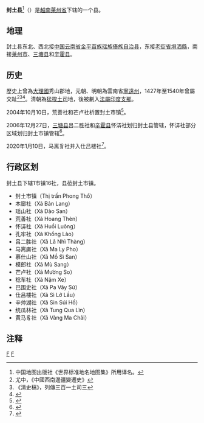 {{Infobox Settlement
|name                   = 封土县
|settlement_type        = 县
|official_name          = 
|other_name             = 
|native_name            = {{lang|vi|Huyện Phong Thổ}}
|nickname               = 
|motto                  = 
|image_skyline          = Lả Nhì Thàng, Phong Thổ, Lai Châu, Vietnam - panoramio.jpg
|imagesize              = 
|image_caption          = 
|image_flag             = 
|flag_size              = 
|image_seal             = 
|seal_size              = 
|image_shield           = 
|shield_size            = 
|image_blank_emblem     = 
|blank_emblem_size      = 
|image_map              = {{Infobox mapframe|frame-width=250|zoom=10}}
|mapsize                = 
|map_caption            = 
|image_map1             = 
|mapsize1               = 
|map_caption1           = 
|pushpin_map            = Vietnam
|pushpin_label_position = bottom
|pushpin_map_caption    = 
|pushpin_map1           = 
|pushpin_label_position1= 
|pushpin_map_caption1   = 
|subdivision_type       = 国家
|subdivision_name       = {{flag|Vietnam}}
|subdivision_type1      = [[越南行政区划|省]]
|subdivision_name1      = [[莱州省|莱州省]]
|subdivision_type2      = 行政区划
|subdivision_name2      = 1市镇16社
|subdivision_type3      = 
|subdivision_name3      = 
|seat_type              = 县莅
|seat                   = {{link-vi|封土市镇|Phong Thổ (thị trấn)}}
|government_type        = 
|leader_title           = 
|leader_name            = 
|leader_title1          = 
|leader_name1           = 
|established_title      = 
|established_date       = 
|area_magnitude         = 
|unit_pref              = 
|area_footnotes         = 
|area_total_km2         = 1034.60
|area_land_km2          = 
|area_water_km2         = 
|area_water_percent     = 
|area_urban_km2         = 
|area_metro_km2         = 
|population_as_of       = 2018年
|population_footnotes   = 
|population_note        = 
|population_total       = 73210
|population_density_km2 = auto
|population_metro             = 
|population_density_metro_km2 = 
|population_urban             = 
|population_density_urban_km2 = 
|timezone               = [[越南标准时间|越南标准时间]]
|utc_offset             = +7
|elevation_footnotes    = 
|elevation_m            = 
|coor_type              = 
|coordinates            = 
|postal_code_type       = 
|postal_code            = 
|area_code              = 
|website                = [https://phongtho.laichau.gov.vn 封土县电子信息门户网站]
|footnotes              = 
}}
'''封土县'''<ref>中国地图出版社《世界标准地名地图集》所用译名。</ref>（{{vie|v=Huyện Phong Thổ}}）是[[越南|越南]][[莱州省|莱州省]]下辖的一个县。

==地理==
封土县东北、西北接[[中华人民共和国|中国]][[云南省|云南省]][[金平苗族瑶族傣族自治县|金平苗族瑶族傣族自治县]]，东接[[老街省|老街省]][[垻洒縣|垻洒縣]]，南接[[莱州市_(越南)|莱州市]]、[[三塘县|三塘县]]和[[辛霍县|辛霍县]]。

==历史==
歷史上曾為[[大理國|大理國]]秀山郡地，元朝、明朝為雲南省[[宁远州_(元朝)|寧遠州]]，1427年至1540年曾屬交趾<ref name="尤中a">尤中，《中國西南邊疆變遷史》</ref><ref name="清史稿">《清史稿》，列傳三百一土司三</ref><ref name="譚其驤">{{cite book|author=譚其驤|title=《中國歷史地圖集》|publisher=中國地圖出版社|date=1987}}</ref>。清朝為[[猛梭土司|猛梭土司]]地，後被劃入[[法屬印度支那|法屬印度支那]]。

2004年10月10日，荒善社和芒卢社析置封土市镇<ref>{{Cite web |url=https://thuvienphapluat.vn/van-ban/Bat-dong-san/Nghi-dinh-176-2004-ND-CP-thanh-lap-thi-xa-Lai-Chau-va-thanh-lap-thi-tran-thuoc-cac-huyen-Tam-Duong-Phong-Tho-tinh-Lai-Chau-5530.aspx |title=Nghị định 176/2004/NĐ-CP thành lập thị xã Lai Châu và thành lập thị trấn thuộc các huyện Tam Đường, Phong Thổ, tỉnh Lai Châu |access-date=2020-02-13 |archive-date=2020-02-03 |archive-url=https://web.archive.org/web/20200203162646/https://thuvienphapluat.vn/van-ban/bat-dong-san/Nghi-dinh-176-2004-ND-CP-thanh-lap-thi-xa-Lai-Chau-va-thanh-lap-thi-tran-thuoc-cac-huyen-Tam-Duong-Phong-Tho-tinh-Lai-Chau-5530.aspx |dead-url=no }}</ref>。

2006年12月27日，[[三塘县|三塘县]]吕二胜社和[[辛霍县|辛霍县]]怀㳥社划归封土县管辖，怀㳥社部分区域划归封土市镇管辖<ref>{{Cite web |url=https://thuvienphapluat.vn/van-ban/Bat-dong-san/Nghi-dinh-156-2006-ND-CP-dieu-chinh-dia-gioi-hanh-chinh-xa-huyen-thanh-lap-xa-thuoc-cac-huyen-Phong-Tho-Tam-Duong-Sin-Ho-va-Than-Uyen-Lai-Chau-16104.aspx |title=Nghị định 156/2006/NĐ-CP về việc điều chỉnh địa giới hành chính xã, huyện; thành lập xã thuộc các huyện Phong Thổ, Tam Đường, Sìn Hồ và Than Uyên, tỉnh Lai Châu |access-date=2020-02-13 |archive-date=2020-01-01 |archive-url=https://web.archive.org/web/20200101161821/https://thuvienphapluat.vn/van-ban/Bat-dong-san/Nghi-dinh-156-2006-ND-CP-dieu-chinh-dia-gioi-hanh-chinh-xa-huyen-thanh-lap-xa-thuoc-cac-huyen-Phong-Tho-Tam-Duong-Sin-Ho-va-Than-Uyen-Lai-Chau-16104.aspx |dead-url=no }}</ref>。

2020年1月10日，马离豸社并入仕吕楼社<ref>{{Cite web |url=http://vanban.chinhphu.vn/portal/page/portal/chinhphu/hethongvanban?mode=detail&document_id=199017 |title=Nghị quyết số 866/NQ-UBTVQH14 của ỦY BAN THƯỜNG VỤ QUỐC HỘI : Về việc sắp xếp các đơn vị hành chính cấp huyện, cấp xã thuộc tỉnh Lai Châu |access-date=2020-02-06 |archive-date=2020-04-01 |archive-url=https://web.archive.org/web/20200401171633/http://vanban.chinhphu.vn/portal/page/portal/chinhphu/hethongvanban?mode=detail&document_id=199017 |dead-url=no }}</ref>。

==行政区划==
封土县下辖1市镇16社，县莅封土市镇。
*封土市镇（Thị trấn Phong Thổ）
*本廊社（Xã Bản Lang）
*瑶山社（Xã Dào San）
*荒善社（Xã Hoang Thèn）
*怀㳥社（Xã Huổi Luông）
*孔牢社（Xã Khổng Lào）
*吕二胜社（Xã Lả Nhì Thàng）
*马离庯社（Xã Ma Ly Pho）
*慕仕山社（Xã Mồ Sì San）
*模郎社（Xã Mù Sang）
*芒卢社（Xã Mường So）
*稔车社（Xã Nậm Xe）
*巴围史社（Xã Pa Vây Sử）
*仕吕楼社（Xã Sì Lở Lầu）
*辛帅湖社（Xã Sin Súi Hồ）
*统瓜林社（Xã Tung Qua Lìn）
*黄马豸社（Xã Vàng Ma Chải）

==注释==
{{reflist|2}}

{{莱州省行政区划}}
{{越南西北部之县市镇区域划分}}

[[Category:越南县份|F]]
[[Category:萊州省|F]]